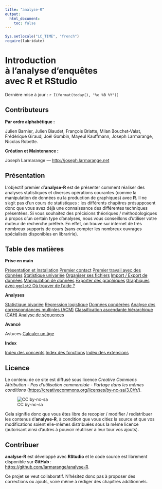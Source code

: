 ```yaml
---
title: "analyse-R"
output:
  html_document:
    toc: false
---
```


```r
Sys.setlocale("LC_TIME", "french")
require(lubridate)
```


<div class="jumbotron">
  <h1>Introduction <br />à l'analyse d'enquêtes <br />avec R et RStudio</h1>
  <p>Dernière mise à jour : `r I(format(today(), "%e %B %Y"))`</p>
</div>

## Contributeurs

**Par ordre alphabétique :**

Julien Barnier, 
Julien Biaudet,
François Briatte,
Milan Bouchet-Valat, 
Frédérique Giraud,
Joël Gombin,
Mayeul Kauffmann,
Joseph Larmarange,
Nicolas Robette.

**Création et Maintenance :**

Joseph Larmarange --- <http://joseph.larmarange.net>

## Présentation{#presentation}

L'objectif premier d'**analyse-R** est de présenter comment réaliser des analyses statistiques
et diverses opérations courantes (comme la manipulation de données ou la production de graphiques) avec **R**. 
Il ne s'agit pas d'un cours de statistiques : les différents chapitres présupposent donc que vous avez déjà 
une connaissance des différentes techniques présentées.
Si vous souhaitez des précisions théoriques / méthodologiques à propos d'un certain type
d'analyses, nous vous conseillons d'utiliser votre moteur de recherche préféré. En effet, on trouve sur 
internet de très nombreux supports de cours (sans compter les nombreux ouvrages spécialisés disponibles
en libraririe).

## Table des matières{#tdm}

<div class="row">

<div class="col-md-4">
<p><strong>Prise en main</strong></p>
<div class="list-group">
  <a href="pem_presentation_installation.html" class="list-group-item">Présentation et Installation</a>
  <a href="pem_premier_contact.html" class="list-group-item">Premier contact</a>
  <a href="pem_premier_travail.html" class="list-group-item">Premier travail avec des données</a>
  <a href="pem_stat_univ.html" class="list-group-item">Statistique univariée</a>
  <a href="pem_organiser_fichiers.html" class="list-group-item">Organiser ses fichiers</a>
  <a href="pem_import_export.html" class="list-group-item">Import / Export de données</a>
  <a href="pem_manipulation.html" class="list-group-item">Manipulation de données</a>
  <a href="pem_export_graphiques.html" class="list-group-item">Exporter des graphiques</a>
  <a href="pem_graphiques_avec_ggplot2.html" class="list-group-item">
    Graphiques avec `ggplot2`{.pkg}
  </a>
  <a href="pem_ou_trouver_aide.html" class="list-group-item">Où trouver de l'aide ?</a>
</div>
</div>

<div class="col-md-4">
<p><strong>Analyses</strong></p>
<div class="list-group">
  <a href="analyses_stat_biv.html" class="list-group-item">Statistique bivariée</a>
  <a href="analyses_reglog.html" class="list-group-item">Régression logistique</a>
  <a href="analyses_donnees_pond.html" class="list-group-item">Données pondérées</a>
  <a href="analyses_acm.html" class="list-group-item">Analyse des correspondances multiples (ACM)</a>
  <a href="analyses_cah.html" class="list-group-item">Classification ascendante hiérarchique (CAH)</a>
  <a href="analyses_seq.html" class="list-group-item">Analyse de séquences</a>
</div>
</div>

<div class="col-md-4">
<p><strong>Avancé</strong></p>
<div class="list-group">
  <span class="list-group-item list-group-item-header">Astuces</span>
  <a href="avance_age.html" class="list-group-item">Calculer un âge</a>
</div>
</div>

<div class="col-md-12">
<p><strong>Index</strong></p>
<div class="list-group">
  <a href="index_concepts.html" class="list-group-item">Index des concepts</a>
  <a href="index_fonctions.html" class="list-group-item">Index des fonctions</a>
  <a href="index_extensions.html" class="list-group-item">Index des extensions</a>
</div>
</div>

</div>


## Licence

Le contenu de ce site est diffusé sous licence 
*Creative Commons Attribution - Pas d'utilisation commerciale - Partage dans les mêmes conditions* 
(<https://creativecommons.org/licenses/by-nc-sa/3.0/fr/>).

![CC by-nc-sa](images\by-nc-sa.svg)

Cela signifie donc que vous êtes libre de recopier / modifier / redistribuer les contenus d'**analyse-R**,
à condition que vous citiez la source et que vos modifications soient elle-mêmes distribuées sous la 
même licence (autorisant ainsi d'autres à pouvoir réutiliser à leur tour vos ajouts).

## Contribuer

**analyse-R** est développé avec **RStudio** et le code source est librement disponible sur **GitHub** :<br />
<https://github.com/larmarange/analyse-R>.

Ce projet se veut collaboratif. N'hésitez donc pas à proposer des corrections ou ajouts, voire même
à rédiger des chapitres additionnels.
